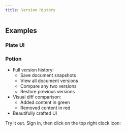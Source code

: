 ```yaml
---
title: Version History
---
```


## Examples

### Plate UI

<ComponentPreview name="version-history-demo" />

### Potion

- Full version history:
  - Save document snapshots
  - View all document versions
  - Compare any two versions
  - Restore previous versions
- Visual diff comparison:
  - Added content in green
  - Removed content in red
- Beautifully crafted UI

Try it out. Sign in, then click on the top right clock icon:

<ComponentPreview name="potion-iframe-demo" />
